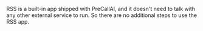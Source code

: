 
RSS is a built-in app shipped with PreCallAI, and it doesn't need to talk with any other external service to run. So there are no additional steps to use the RSS app.
